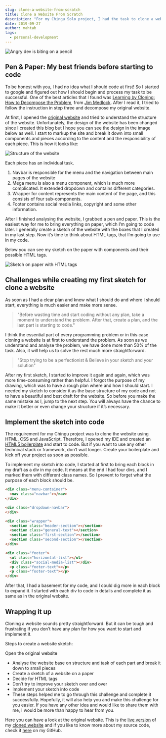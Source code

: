 ```yaml
---
slug: clone-a-website-from-scratch
title: Clone a Website From Scratch
description: "For my Chingu Solo project, I had the task to clone a website from scratch. Clone a website sounds at first simple, right? I was excited and wanted to start coding as fast as possible. As soon as I opened my IDE, I had a thousand questions suddenly, and the most important one was: Where should I start?"
date: 2019-09-27
author: mahtab
tags:
  - personal-development
---
```


![Angry dev is biting on a pencil](/assets/2019/clone-a-website/angry_dev.webp)

## Pen & Paper: My best friends before starting to code
To be honest with you, I had no idea what I should code at first! So I started to google and figured out how I should begin and process my task to be successful. One of the best articles that I found was [Learning by Cloning: How to Decompose the Problem](https://medium.com/chingu/learning-by-cloning-how-to-decompose-the-problem-102f838a3b19), from [Jim Medlock](https://medium.com/@jdmedlock). After I read it, I tried to follow the instruction in step three and decompose my original website.

At first, I opened the [original website](https://www.lloyds.com/news-and-insights/risk-reports/library/taking-control) and tried to understand the structure of the website. Unfortunately, the design of the website has been changed since I created this blog but I hope you can see the design in the image below as well. I start to markup the site and break it down into small components and pieces according to the content and the responsibility of each piece. This is how it looks like:

![Structure of the website](/assets/2019/clone-a-website/website_break_down.webp)

Each piece has an individual task.
1. Navbar is responsible for the menu and the navigation between main pages of the website
2. Mega menu is also a menu component, which is much more complicated. It extended dropdown and contains different categories.
3. Wrapper for content represents the main content of the page, and this consists of four sub-components.
4. Footer contains social media links, copyright and some other information.

After I finished analysing the website, I grabbed a pen and paper. This is the easiest way for me to bring everything on paper, which I’m going to code later. I generally create a sketch of the website with the boxes that I created in my last step. Now it’s time to think about HTML tags, that I’m going to use in my code.

Below you can see my sketch on the paper with components and their possible HTML tags.

![Sketch on paper with HTML tags](/assets/2019/clone-a-website/website_sketch-1536x2048.webp)

## Challenges while creating my first sketch for clone a website

As soon as I had a clear plan and knew what I should do and where I should start, everything is much easier and make more sense.

> "Before wasting time and start coding without any plan, take a moment to understand the problem. After that, create a plan, and the last part is starting to code."

I think the essential part of every programming problem or in this case cloning a website is at first to understand the problem. As soon as we understand and analyse the problem, we have done more than 50% of the task. Also, it will help us to solve the rest much more straightforward.

> "Stop trying to be a perfectionist & Believe in your sketch and your solution"

After my first sketch, I started to improve it again and again, which was more time-consuming rather than helpful. I forgot the purpose of my drawing, which was to have a rough plan where and how I should start. I needed my sketch to consider it as the base structure of my code and not to have a beautiful and best draft for the website. So before you make the same mistake as I, jump to the next step. You will always have the chance to make it better or even change your structure if it’s necessary.

## Implement the sketch into code
The requirement for my Chingu project was to clone the website using HTML, CSS and JavaScript. Therefore, I opened my IDE and created an [HTML5 boilerplate](https://www.freecodecamp.org/news/whats-boilerplate-and-why-do-we-use-it-let-s-check-out-the-coding-style-guide-ac2b6c814ee7/) and start to code. But if you want to use any other technical stack or framework, don’t wait longer. Create your boilerplate and kick off your project as soon as possible.

To implement my sketch into code, I started at first to bring each block in my draft as a div in my code. It means at the end I had four divs, and I marked them with different class names. So I prevent to forget what the purpose of each block should be.

```html
<div class="menu-container">
  <nav class="navbar"></nav>
</div>

<div class="dropdown-navbar">
</div>

<div class="wrapper">
  <section class="header-section"></section>
  <section class="general-text"></section>
  <section class="first-section"></section>
  <section class="second-section"></section>
</div>

<div class="footer">
  <ul class="horizontal-list"></ul>
  <div class="social-media-list"></div>
  <p class="footer-text"></p>
  <p class="footer-text"></p>
</div>
```

After that, I had a basement for my code, and I could dig more in each block to expand it. I started with each div to code in details and complete it as same as in the original website.

## Wrapping it up
Cloning a website sounds pretty straightforward. But it can be tough and frustrating if you don’t have any plan for how you want to start and implement it.

Steps to create a website sketch:

Open the original website
- Analyse the website base on structure and task of each part and break it down to small pieces
- Create a sketch of a website on a paper
- Decide for HTML tags
- Don’t try to improve your sketch over and over
- Implement your sketch into code
- These steps helped me to go through this challenge and complete it successfully. Hopefully, it will also help you and make this challenge for you easier. If you have any other idea and would like to share them with me, I would be more than happy to hear from you.

Here you can have a look at the original website. This is the [live version](https://www.lloyds.com/news-and-insights/risk-reports/library/taking-control) of my [cloned website](https://mimifi.github.io/lloyds-clone/) and if you like to know more about my source code, check it [here](https://github.com/mt-tadayon/lloyds-clone) on my GitHub.